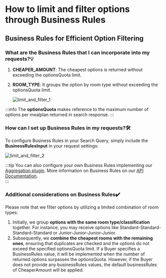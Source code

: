 ﻿---
sidebar_position: 3
---

# How to limit and filter options through Business Rules

## Business Rules for Efficient Option Filtering

### What are the Business Rules that I can incorporate into my requests?💡
1. **CHEAPER_AMOUNT**: The cheapest options is returned without exceeding the optionsQuota limit.
1. **ROOM_TYPE**: It groups the option by room type without exceeding the optionsQuota limit.

	![limit_and_filter_1](https://storage.travelgate.com/kbase/limit_and_filter_1.jpg)

:::info
The **optionsQuota** makes reference to the maximum number of options per mealplan returned in search response.
:::

### How can I set up Business Rules in my requests?🛠️
To configure Business Rules in your Search Query, simply include the **BusinessRulesInput** in your request settings:
 
![limit_and_filter_2](https://storage.travelgate.com/kbase/limit_and_filter_2.jpg)

:::tip 
You can also configure your own Business Rules implementing our [Aggregation plugin](/docs/apis/for-buyers/hotel-x-pull-buyers-api/plugins/overview).  More information on Business Rules on our [API Documentation](/docs/apis/for-buyers/hotel-x-pull-buyers-api/quickstart).  
:::

### Additional considerations on Business Rules✔️
Please note that we filter options by utilizing a limited combination of room types:

1. Initially, we group **options with the same room type/classification** together. For instance, you may receive options like Standard-Standard-Standard-Standard or Junior-Junior-Junior-Junior.
1. Subsequently, we **combine the cheapest rooms with the remaining ones**, ensuring that duplicates are checked and the options do not exceed the specified optionsQuota limit.
If a Buyer specifies a BusinessRules value, it will be implemented when the number of returned options surpasses the optionsQuota. However, if the Buyer does not provide any businessRules values, the default businessRules of CheaperAmount will be applied.

 

<TipContactCustomerCare/>
